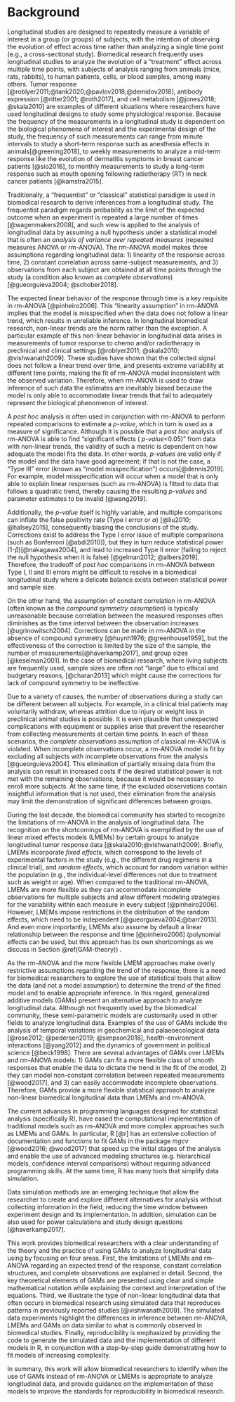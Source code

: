 # Background

Longitudinal studies are designed to repeatedly measure a variable of interest in a group (or groups) of subjects, with the intention of observing the evolution of effect across time rather than analyzing a single time point (e.g., a cross-sectional study). Biomedical research frequently uses longitudinal studies to analyze the evolution of a "treatment" effect across multiple time points, with subjects of analysis ranging from animals (mice, rats, rabbits), to human patients, cells, or blood samples, among many others. Tumor response [@roblyer2011;@tank2020;@pavlov2018;@demidov2018], antibody expression [@ritter2001; @roth2017], and cell metabolism [@jones2018; @skala2010] are examples of different situations where researchers have used longitudinal designs to study some  physiological response. Because the frequency of the measurements in a longitudinal study is dependent on the biological phenomena of interest and the experimental design of the study, the frequency of such measurements can range from minute intervals to study a short-term response such as anesthesia effects in animals[@greening2018], to weekly measurements to analyze a mid-term response like the evolution of dermatitis symptoms in breast cancer patients [@sio2016], to monthly measurements to study a long-term response such as mouth opening following radiotherapy (RT) in neck cancer patients [@kamstra2015]. 


Traditionally, a “frequentist” or "classical" statistical paradigm is used in biomedical research to derive inferences from a longitudinal study. The frequentist paradigm regards probability as the limit of the expected outcome when an experiment is repeated a large number of times [@wagenmakers2008], and such view is applied to the analysis of longitudinal data by assuming a null hypothesis under a statistical model that is often an _analysis of variance over repeated measures_ (repeated measures ANOVA or rm-ANOVA). The rm-ANOVA model makes three assumptions regarding longitudinal data: 1) linearity of the response across time, 2) constant correlation across same-subject measurements, and 3) observations from each subject are obtained at all time points through the study (a condition also known as _complete observations_) [@gueorguieva2004; @schober2018]. 

The expected linear behavior of the response through time is a key requisite in rm-ANOVA [@pinheiro2006]. This "linearity assumption" in rm-ANOVA implies that the model is misspecified when the data does not follow a linear trend, which results in unreliable inference. In longitudinal biomedical research, non-linear trends are the norm rather than the exception. A particular example of this non-linear behavior in longitudinal data arises in measurements of tumor response to chemo and/or radiotherapy in preclinical and clinical settings [@roblyer2011; @skala2010; @vishwanath2009]. These studies have shown that the collected signal does not follow a linear trend over time, and presents extreme variability at different time points, making the fit of rm-ANOVA model inconsistent with the observed variation. Therefore, when rm-ANOVA is used to draw inference of such data the estimates are inevitably biased because the model is only able to accommodate linear trends that fail to adequately represent the biological phenomenon of interest.


A _post hoc_ analysis is often used in conjunction with rm-ANOVA to perform repeated comparisons to estimate a _p-value_, which in turn is used as a measure of significance.
Although it is possible that a _post hoc_ analysis of rm-ANOVA is able to find “significant effects ( _p-value_<0.05)” from data with non-linear trends, the validity of such a metric is dependent on how adequate the model fits the data. In other words, _p-values_ are valid only if the model and the data have good agreement; if that is not the case, a "Type III" error (known as "model misspecification") occurs[@dennis2019]. For example, model misspecification will occur when a model that is only able to explain linear responses (such as rm-ANOVA) is fitted to data that follows a quadratic trend, thereby causing the resulting _p-values_ and parameter estimates to be invalid [@wang2019].

Additionally, the _p-value_ itself is highly variable, and multiple comparisons can inflate the false positivity rate (Type I error or $\alpha$) [@liu2010; @halsey2015], consequently biasing the conclusions of the study. Corrections exist to address the Type I error issue of multiple comparisons (such as Bonferroni [@abdi2010]), but they in turn reduce statistical power (1-$\beta$)[@nakagawa2004], and lead to increased Type II error (failing to reject the null hypothesis when it is false) [@gelman2012; @albers2019]. Therefore, the tradeoff of _post hoc_ comparisons in rm-ANOVA between Type I, II and III errors might be difficult to resolve in a biomedical longitudinal study where a delicate balance exists between statistical power and sample size.


On the other hand, the assumption of constant correlation in rm-ANOVA (often known as the _compound symmetry assumption_) is typically unreasonable because correlation between the measured responses often diminishes as the time interval between the observation increases [@ugrinowitsch2004].  Corrections can be made in rm-ANOVA in the absence of compound symmetry [@huynh1976; @greenhouse1959], but the effectiveness of the correction is limited by the size of the sample, the number of measurements[@haverkamp2017], and group sizes [@keselman2001]. In the case of biomedical research, where living subjects are frequently used, sample sizes are often not "large" due to ethical and budgetary reasons, [@charan2013] which might cause the corrections for lack of compound symmetry to be ineffective.

Due to a variety of causes, the number of observations during a study can be different between all subjects. For example, in a clinical trial patients may voluntarily withdraw, whereas attrition  due to injury or weight loss in preclinical animal studies is possible. It is even plausible that unexpected complications with equipment or supplies arise that prevent the researcher from collecting measurements at certain time points. In each of these scenarios, the _complete observations_ assumption of  classical rm-ANOVA is violated. When incomplete observations occur, a rm-ANOVA model is fit by excluding all subjects with incomplete observations from the analysis [@gueorguieva2004]. This elimination of partially missing data from the analysis can result in increased costs if the desired statistical power is not met with the remaining observations, because it would be necessary to enroll more subjects. At the same time, if the excluded observations contain insightful information that is not used, their elimination from the analysis may limit the demonstration of significant differences between groups. 

During the last decade, the biomedical community has started to recognize the limitations of rm-ANOVA in the analysis of longitudinal data. The recognition on the shortcomings of rm-ANOVA is exemplified by the  use of  linear mixed effects models (LMEMs) by certain groups to analyze longitudinal tumor response data [@skala2010;@vishwanath2009]. Briefly, LMEMs incorporate _fixed effects_, which correspond to the levels of experimental factors in the study (e.g., the different drug regimens in a clinical trial), and _random effects_, which account for random variation within the population (e.g., the individual-level differences not due to treatment such as weight or age). When compared to the traditional rm-ANOVA, LMEMs are more flexible as they can accommodate incomplete observations for multiple subjects and allow different modeling strategies for the variability within each measure in every subject [@pinheiro2006]. However, LMEMs impose restrictions in the distribution of the random effects, which need to be independent [@gueorguieva2004;@barr2013]. And even more importantly, LMEMs also assume by default a linear relationship between the response and time [@pinheiro2006] (polynomial effects can be used, but this approach has its own shortcomings as we discuss in Section \@ref(GAM-theory)) .

As the rm-ANOVA and the more flexible LMEM approaches make overly restrictive assumptions regarding the trend of the response, there is a need for biomedical researchers to explore the use of statistical tools that allow the data (and not a model assumption) to determine the trend of the fitted model and to enable appropriate inference. In this regard, generalized additive models (GAMs) present an alternative approach to analyze longitudinal data. Although not frequently used by the biomedical community, these semi-parametric models are customarily used in other fields to analyze longitudinal data.   Examples of the use of GAMs include the analysis of temporal variations in geochemical and palaeoecological data  [@rose2012; @pedersen2019; @simpson2018], health-environment interactions [@yang2012] and the dynamics of government in political science [@beck1998]. There are several advantages of GAMs over LMEMs and rm-ANOVA models: 1) GAMs can fit a more flexible class of smooth responses that enable the data to dictate the trend in the fit of the model, 2) they can model non-constant correlation between repeated measurements [@wood2017], and 3) can easily accommodate incomplete observations. Therefore, GAMs provide a more flexible statistical approach to analyze non-linear biomedical longitudinal data than LMEMs and rm-ANOVA.

The current advances in programming languages designed for statistical analysis (specifically R), have eased the computational implementation of traditional models such as rm-ANOVA and more complex approaches such as LMEMs and GAMs. In particular, R [@r] has an extensive collection of documentation and functions to fit GAMs in the package _mgcv_ [@wood2016; @wood2017] that speed up the initial stages of the analysis and enable the use of advanced modeling structures (e.g. hierarchical models, confidence interval comparisons) without requiring advanced programming skills. At the same time, R has many tools that simplify data simulation.

Data simulation methods are an emerging technique that allow the researcher to create and  explore different alternatives for analysis without collecting information in the field, reducing the time window between experiment design and its implementation. In addition, simulation can be also used for power calculations and study design questions [@haverkamp2017].   

This work provides biomedical researchers with a clear understanding of the theory and the practice of using GAMs to analyze longitudinal data using by focusing on four areas. First, the limitations of LMEMs and rm-ANOVA regarding an expected trend of the response, constant correlation structures, and complete observations are explained in detail. Second, the key theoretical elements of GAMs are presented using clear and simple mathematical notation while explaining the context and interpretation of the equations. Third, we illustrate the type of non-linear longitudinal data that often occurs in biomedical research using simulated data that reproduces patterns in previously reported studies [@vishwanath2009]. The simulated data experiments highlight the differences in inference between rm-ANOVA, LMEMs and GAMs on data similar to what is commonly observed in biomedical studies. Finally, reproducibility is emphasized by providing the code to generate the simulated data and the implementation of different models in R, in conjunction with a step-by-step guide demonstrating how to fit models of increasing complexity.  

In summary, this work will allow biomedical researchers to identify when the use of GAMs instead of rm-ANOVA or LMEMs is appropriate to analyze longitudinal data, and provide guidance on the implementation of these models to improve the standards for reproducibility  in biomedical research.
